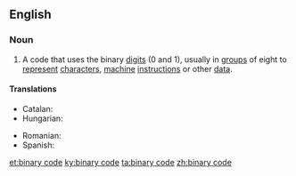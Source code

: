 ==English==

===Noun===
{{en-noun|head=[[binary]] [[code]]|-}}

# {{context|computing|lang=en}} A code that uses the binary [[digit]]s (0 and 1), usually in [[group]]s of eight to [[represent]] [[character]]s, [[machine]] [[instruction]]s or other [[data]].

====Translations====
{{trans-top|code that uses binary digits}}
* Catalan: {{t-|ca|codi binari|m}}
* Hungarian: {{t-|hu|bináris kód}}
{{trans-mid}}
* Romanian: {{t-|ro|cod binar|n}}
* Spanish: {{t+|es|código binario|m}}
{{trans-bottom}}

[[et:binary code]]
[[ky:binary code]]
[[ta:binary code]]
[[zh:binary code]]